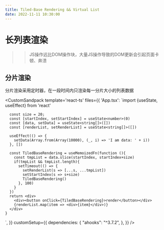 ```yaml
---
title: Tiled-Base Rendering && Virtual List
date: 2022-11-11 10:30:00
--- 
```

# 长列表渲染

>> JS操作远比DOM操作块，大量JS操作导致的DOM更新会引起页面卡顿、奔溃

## 分片渲染

分片渲染采用定时器，在一段时间内只渲染每一分片大小的列表数据

<CustomSandpack template='react-ts' files={{
  'App.tsx': `import {useState, useEffect} from 'react'

      const size = 20;
      const [startIndex, setStartIndex] = useState<number>(0)
      const [data, setData] = useState<string[]>([])
      const [renderList, setRenderList] = useState<string[]>([])

      useEffect(() => {
        setData(Array.from(Array(10000), (_, i) => 'I am data: ' + i))
      }, [])

      const TiledBaseRendering = useMemoizedFn(function (){
        const tmpList = data.slice(startIndex, startIndex+size)
        if(tmpList && tmpList.length){
          setTimeout(() => {
            setRenderList(s => [...s, ...tmpList])
            setStartIndex(s => s+size)
            TiledBaseRendering()
          }, 100)
        }
      })
      return <div>
        <div><button onClick={TiledBaseRendering}>render</button></div>
        {renderList.map(item => <div>{item}</div>)}
      </div>
    }
  `,
  }} 
  customSetup={{
    dependencies: {
      "ahooks": "^3.7.2",
    },
  }} 
/>
